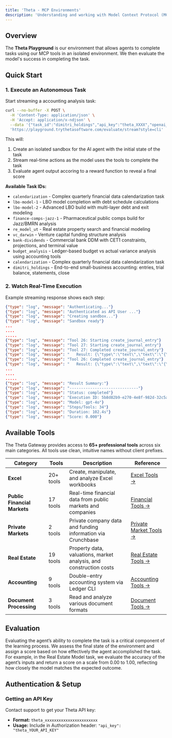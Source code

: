```yaml
---
title: 'Theta - MCP Environments'
description: 'Understanding and working with Model Context Protocol (MCP) environments in the Theta Playground Gateway'
---
```



## Overview

The **Theta Playground** is our environment that allows agents to complete tasks using our MCP tools in an isolated environment. We then evaluate the model's success in completing the task.

## Quick Start

### 1. Execute an Autonomous Task

Start streaming a accounting analysis task:

```bash
curl --no-buffer -X POST \
  -H 'Content-Type: application/json' \
  -H 'Accept: application/x-ndjson' \
  --data '{"task_id":"dimitri_holdings","api_key":"theta_XXXX","openai_api_key":"'"$OPENAI_API_KEY"'","model":"gpt-4o","max_steps":50}' \
  'https://playground.trythetasoftware.com/evaluate/stream?style=cli'
```
This will:
1. Create an isolated sandbox for the AI agent with the initial state of the task
2. Stream real-time actions as the model uses the tools to complete the task
3. Evaluate agent output accoring to a reward function to reveal a final score

**Available Task IDs:**
- `calendarization` - Complex quarterly financial data calendarization task
- `lbo-model-1` - LBO model completion with debt schedule calculations  
- `lbo-model-2` - Advanced LBO build with multi-layer debt and exit modeling  
- `finance-comps-jazz-1` - Pharmaceutical public comps build for Jazz/BMRN analysis  
- `re_model_ut` - Real estate property search and financial modeling
- `vc_darwin` - Venture capital funding structure analysis
- `bank-dividends` - Commercial bank DDM with CET1 constraints, projections, and terminal value
- `budget_analysis` - Ledger-based budget vs actual variance analysis using accounting tools
- `calendarization` - Complex quarterly financial data calendarization task
- `dimitri_holdings` - End-to-end small-business accounting: entries, trial balance, statements, close

### 2. Watch Real-Time Execution

Example streaming response shows each step:
```json
{"type": "log", "message": "Authenticating..."}
{"type": "log", "message": "Authenticated as API User ..."}
{"type": "log", "message": "Creating sandbox..."}
{"type": "log", "message": "Sandbox ready"}
...
....
.....
{"type": "log", "message": "Tool 26: Starting create_journal_entry"}
{"type": "log", "message": "Tool 27: Starting create_journal_entry"}
{"type": "log", "message": "Tool 27: Completed create_journal_entry"}
{"type": "log", "message": "   Result: {\"type\":\"text\",\"text\":\"{\\\"entry_id\\\":\\\"JE_20250916191335428715\\\",\\\"status\\\":\\\"draft\\\",\\\"message\\\":\\\"Draft journal entry JE_20250916191335428715 created successfully. Use post_journal_entry to make it permanent.\\\"}\",\"annotations\":null,\"meta\":null}"}
{"type": "log", "message": "Tool 26: Completed create_journal_entry"}
{"type": "log", "message": "   Result: {\"type\":\"text\",\"text\":\"{\\\"entry_id\\\":\\\"JE_20250916191335446295\\\",\\\"status\\\":\\\"draft\\\",\\\"message\\\":\\\"Draft journal entry JE_20250916191335446295 created successfully. Use post_journal_entry to make it permanent.\\\"}\",\"annotations\":null,\"meta\":null}"}
...
....
.....
{"type": "log", "message": "Result Summary:"}
{"type": "log", "message": "------------------------------"}
{"type": "log", "message": "Status: completed"}
{"type": "log", "message": "Execution ID: 5b8d82b9-e270-4e8f-982d-32c5a358f42b"}
{"type": "log", "message": "Model: gpt-4o"}
{"type": "log", "message": "Steps/Tools: 34"}
{"type": "log", "message": "Duration: 102.4s"}
{"type": "log", "message": "Score: 0.000"}
```

## Available Tools

The Theta Gateway provides access to **65+ professional tools** across six main categories. All tools use clean, intuitive names without client prefixes.

| Category | Tools | Description | Reference |
|----------|-------|-------------|-----------|
| **Excel** | 20+ tools | Create, manipulate, and analyze Excel workbooks | [Excel Tools →](/excel-tools) |
| **Public Financial Markets** | 17 tools | Real-time financial data from public markets and companies | [Financial Tools →](/financial-tools) |
| **Private Markets** | 2 tools | Private company data and funding information via Crunchbase | [Private Market Tools →](/private-market-tools) |
| **Real Estate** | 19 tools | Property data, valuations, market analysis, and construction costs | [Real Estate Tools →](/real-estate-tools) |
| **Accounting** | 9 tools | Double-entry accounting system via Ledger CLI | [Accounting Tools →](/accounting-tools) |
| **Document Processing** | 3 tools | Read and analyze various document formats | [Document Tools →](/document-tools) |




## Evaluation
Evaluating the agent’s ability to complete the task is a critical component of the learning process. We assess the final state of the environment and assign a score based on how effectively the agent accomplished the task. For example, in the Real Estate Model task, we evaluate the accuracy of the agent’s inputs and return a score on a scale from 0.00 to 1.00, reflecting how closely the model matches the expected outcome.


## Authentication & Setup

### Getting an API Key

Contact support to get your Theta API key:
- **Format:** `theta_xxxxxxxxxxxxxxxxxxxxxxx`
- **Usage:** Include in Authorization header: `"api_key": "theta_YOUR_API_KEY"`